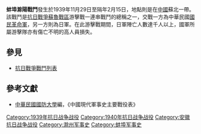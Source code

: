 {{Infobox Military Conflict|
campaign=|
image=|
caption=|
conflict=蚌埠滁陽戰鬥|
date=1939年11月29日－1940年2月15日|
place=[[中國|中國]]蘇北|
result=日軍傷亡1082人|
combatant1=中華民國國民革命軍一游擊區89軍|
combatant2=日軍之中國派遣軍獨13旅| 
commander1=[[韓德勤|韓德勤]]|
commander2=[[尾崎義春|尾崎義春]]|
strength1=|
strength2=|
casualties1=|
casualties2=1082|
}}
'''蚌埠滁陽戰鬥'''發生於1939年11月29日至隔年2月15日，地點則是在[[中國|中國]]蘇北一帶。該戰鬥是[[抗日戰爭|抗日戰爭]][[蘇魯戰區|蘇魯戰區]]游擊戰一連串戰鬥的總稱之一，交戰一方為中華民國[[國民革命軍|國民革命軍]]，另一方則為日軍。在此游擊戰期間，日軍陣亡人數達千人以上，國軍所屬游擊隊亦有傷亡不明的高人員損失。
==參見==
*[[抗日戰爭戰鬥列表|抗日戰爭戰鬥列表]]
==參考文獻==
*[[中華民國|中華民國]][[國防大學_(臺灣)|國防大學]]編，《中國現代軍事史主要戰役表》

[[Category:1939年抗日战争战役|Category:1939年抗日战争战役]]
[[Category:1940年抗日战争战役|Category:1940年抗日战争战役]]
[[Category:安徽抗日战争战役|Category:安徽抗日战争战役]]
[[Category:滁州军事史|Category:滁州军事史]]
[[Category:蚌埠军事史|Category:蚌埠军事史]]